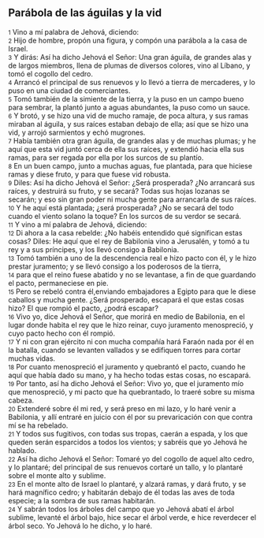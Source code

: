== Parábola de las águilas y la vid  ==

{{anchor|1}} <small>1</small> Vino a mí palabra de Jehová, diciendo:<br>
{{anchor|2}} <small>2</small> Hijo de hombre, propón una figura, y compón una parábola a la casa de Israel.<br>
{{anchor|3}} <small>3</small> Y dirás: Así ha dicho Jehová el Señor: Una gran águila, de grandes alas y de largos miembros, llena de plumas de diversos colores, vino al Líbano, y tomó el cogollo del cedro.<br>
{{anchor|4}} <small>4</small> Arrancó el principal de sus renuevos y lo llevó a tierra de mercaderes, y lo puso en una ciudad de comerciantes.<br>
{{anchor|5}} <small>5</small> Tomó también de la simiente de la tierra, y la puso en un campo bueno para sembrar, la plantó junto a aguas abundantes, la puso como un sauce.<br>
{{anchor|6}} <small>6</small> Y brotó, y se hizo una vid de mucho ramaje, de poca altura, y sus ramas miraban al águila, y sus raíces estaban debajo de ella; así que se hizo una vid, y arrojó sarmientos y echó mugrones.<br>
{{anchor|7}} <small>7</small> Había también otra gran águila, de grandes alas y de muchas plumas; y he aquí que esta vid juntó cerca de ella sus raíces, y extendió hacia ella sus ramas, para ser regada por ella por los surcos de su plantío.<br>
{{anchor|8}} <small>8</small> En un buen campo, junto a muchas aguas, fue plantada, para que hiciese ramas y diese fruto, y para que fuese vid robusta.<br>
{{anchor|9}} <small>9</small> Diles: Así ha dicho Jehová el Señor: ¿Será prosperada? ¿No arrancará sus raíces, y destruirá su fruto, y se secará? Todas sus hojas lozanas se secarán; y eso sin gran poder ni mucha gente para arrancarla de sus raíces.<br>
{{anchor|10}} <small>10</small> Y he aquí está plantada; ¿será prosperada? ¿No se secará del todo cuando el viento solano la toque? En los surcos de su verdor se secará.<br>
{{anchor|11}} <small>11</small> Y vino a mí palabra de Jehová, diciendo:<br>
{{anchor|12}} <small>12</small> Di ahora a la casa rebelde: ¿No habéis entendido qué significan estas cosas? Diles: He aquí que el rey de Babilonia vino a Jerusalén, y tomó a tu rey y a sus príncipes, y los llevó consigo a Babilonia.<br>
{{anchor|13}} <small>13</small> Tomó también a uno de la descendencia real e hizo pacto con él, y le hizo prestar juramento; y se llevó consigo a los poderosos de la tierra,<br>
{{anchor|14}} <small>14</small> para que el reino fuese abatido y no se levantase, a fin de que guardando el pacto, permaneciese en pie.<br>
{{anchor|15}} <small>15</small> Pero se rebeló contra él,enviando embajadores a Egipto para que le diese caballos y mucha gente. ¿Será prosperado, escapará el que estas cosas hizo? El que rompió el pacto, ¿podrá escapar?<br>
{{anchor|16}} <small>16</small> Vivo yo, dice Jehová el Señor, que morirá en medio de Babilonia, en el lugar donde habita el rey que le hizo reinar, cuyo juramento menospreció, y cuyo pacto hecho con él rompió.<br>
{{anchor|17}} <small>17</small> Y ni con gran ejército ni con mucha compañía hará Faraón nada por él en la batalla, cuando se levanten vallados y se edifiquen torres para cortar muchas vidas.<br>
{{anchor|18}} <small>18</small> Por cuanto menospreció el juramento y quebrantó el pacto, cuando he aquí que había dado su mano, y ha hecho todas estas cosas, no escapará.<br>
{{anchor|19}} <small>19</small> Por tanto, así ha dicho Jehová el Señor: Vivo yo, que el juramento mío que menospreció, y mi pacto que ha quebrantado, lo traeré sobre su misma cabeza.<br>
{{anchor|20}} <small>20</small> Extenderé sobre él mi red, y será preso en mi lazo, y lo haré venir a Babilonia, y allí entraré en juicio con él por su prevaricación con que contra mí se ha rebelado.<br>
{{anchor|21}} <small>21</small> Y todos sus fugitivos, con todas sus tropas, caerán a espada, y los que queden serán esparcidos a todos los vientos; y sabréis que yo Jehová he hablado.<br>
{{anchor|22}} <small>22</small> Así ha dicho Jehová el Señor: Tomaré yo del cogollo de aquel alto cedro, y lo plantaré; del principal de sus renuevos cortaré un tallo, y lo plantaré sobre el monte alto y sublime.<br>
{{anchor|23}} <small>23</small> En el monte alto de Israel lo plantaré, y alzará ramas, y dará fruto, y se hará magnífico cedro; y habitarán debajo de él todas las aves de toda especie; a la sombra de sus ramas habitarán.<br>
{{anchor|24}} <small>24</small> Y sabrán todos los árboles del campo que yo Jehová abatí el árbol sublime, levanté el árbol bajo, hice secar el árbol verde, e hice reverdecer el árbol seco. Yo Jehová lo he dicho, y lo haré.<br>
